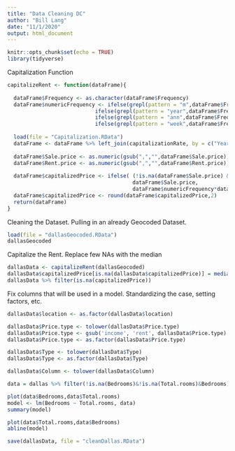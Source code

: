 ```yaml
---
title: "Data Cleaning DC"
author: "Bill Lang"
date: "11/1/2020"
output: html_document
---
```



```r
knitr::opts_chunk$set(echo = TRUE)
library(tidyverse)
```

Capitalization Function 

```r
capitalizeRent <- function(dataFrame){
  
  dataFrame$Frequency <- as.character(dataFrame$Frequency)
  dataFrame$numericFrequency <- ifelse(grepl(pattern = "m",dataFrame$Frequency), 12, 
                            ifelse(grepl(pattern = "year",dataFrame$Frequency), 1,
                            ifelse(grepl(pattern = "ann",dataFrame$Frequency), 1,
                            ifelse(grepl(pattern = "week",dataFrame$Frequency),52, 12))))
  
  load(file = "Capitalization.RData")
  dataFrame <- dataFrame %>% left_join(capitalizationRate, by = c("Year" = "year"))
  
  dataFrame$Sale.price <- as.numeric(gsub(",","",dataFrame$Sale.price))
  dataFrame$Rent.price <- as.numeric(gsub(",","",dataFrame$Rent.price))
  
  dataFrame$capitalizedPrice <- ifelse( (!is.na(dataFrame$Sale.price) & (dataFrame$Sale.price != "") ), 
                                        dataFrame$Sale.price, 
                                        dataFrame$numericFrequency*dataFrame$cap*dataFrame$Rent.price)
  dataFrame$capitalizedPrice <- round(dataFrame$capitalizedPrice,2)
  return(dataFrame)
}
```

Cleaning the Dataset. Pulling in an already Geocoded Dataset.

```r
load(file = "dallasGeocoded.RData")
dallasGeocoded
```

Capitalize the Rent. Replace few NAs with the median

```r
dallasData <- capitalizeRent(dallasGeocoded)
dallasData$capitalizedPrice[is.na(dallasData$capitalizedPrice)] = median(dallasData$capitalizedPrice[!is.na(dallasData$capitalizedPrice)])
dallasData %>% filter(is.na(capitalizedPrice))
```

Fix columns that will be used in a model. Standardizing the case, setting factors, etc. 

```r
dallasData$location <- as.factor(dallasData$location)

dallasData$Price.type <- tolower(dallasData$Price.type)
dallasData$Price.type <- gsub('income', 'rent', dallasData$Price.type)
dallasData$Price.type <- as.factor(dallasData$Price.type)

dallasData$Type <- tolower(dallasData$Type)
dallasData$Type <- as.factor(dallasData$Type)

dallasData$Column <- tolower(dallasData$Column)
```





```r
data = dallas %>% filter(!is.na(Bedrooms)&!is.na(Total.rooms)&Bedrooms)

plot(data$Bedrooms,data$Total.rooms)
model <- lm(Bedrooms ~ Total.rooms, data)
summary(model)
```


```r
plot(data$Total.rooms,data$Bedrooms)
abline(model)
```






```r
save(dallasData, file = "cleanDallas.RData")
```



